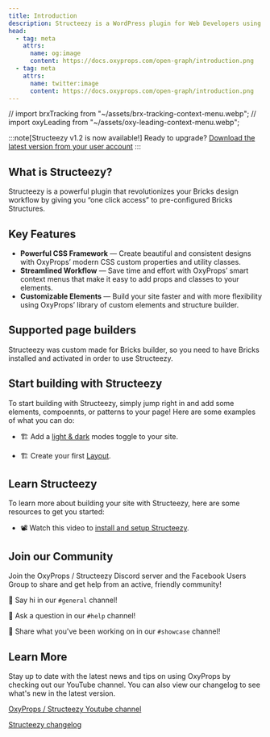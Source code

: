 ```yaml
---
title: Introduction
description: Structeezy is a WordPress plugin for Web Developers using Bricks Builder, like you, that saves plenty of time when working with the page structure tree.
head:
  - tag: meta
    attrs:
      name: og:image
      content: https://docs.oxyprops.com/open-graph/introduction.png
  - tag: meta
    attrs:
      name: twitter:image
      content: https://docs.oxyprops.com/open-graph/introduction.png
---
```


// import brxTracking from "~/assets/brx-tracking-context-menu.webp";
// import oxyLeading from "~/assets/oxy-leading-context-menu.webp";

:::note[Structeezy v1.2 is now available!]
Ready to upgrade? [Download the latest version from your user account](https://structeezy.com/my-account/)
:::

## What is Structeezy?

Structeezy is a powerful plugin that revolutionizes your Bricks design workflow by giving you “one click access” to pre-configured Bricks Structures.

## Key Features

- **Powerful CSS Framework** — Create beautiful and consistent designs with OxyProps’ modern CSS custom properties and utility classes.
- **Streamlined Workflow** — Save time and effort with OxyProps’ smart context menus that make it easy to add props and classes to your elements.
- **Customizable Elements** — Build your site faster and with more flexibility using OxyProps’ library of custom elements and structure builder.

## Supported page builders

Structeezy was custom made for Bricks builder, so you need to have Bricks installed and activated in order to use Structeezy.

## Start building with Structeezy

To start building with Structeezy, simply jump right in and add some elements, compoennts, or patterns to your page! Here are some examples of what you can do:

- 🏗️ Add a [light & dark](/en/features/custom-elements/) modes toggle to your site.

- 🏗️ Create your first [Layout](/en/framework/layouts/).

## Learn Structeezy

To learn more about building your site with Structeezy, here are some resources to get you started:

- 📽 Watch this video to [install and setup Structeezy](https://youtu.be/WffqhZojpYY).

## Join our Community

Join the OxyProps / Structeezy Discord server and the Facebook Users Group to share and get help from an active, friendly community!

💬 Say hi in our `#general` channel!

💬 Ask a question in our `#help` channel!

💬 Share what you've been working on in our `#showcase` channel!

## Learn More

Stay up to date with the latest news and tips on using OxyProps by checking out our YouTube channel. You can also view our changelog to see what's new in the latest version.

[OxyProps / Structeezy Youtube channel](https://www.youtube.com/channel/UCKxy30xZGZlCEF23R7Y5hYA/)

[Structeezy changelog](/history/changelog/)
